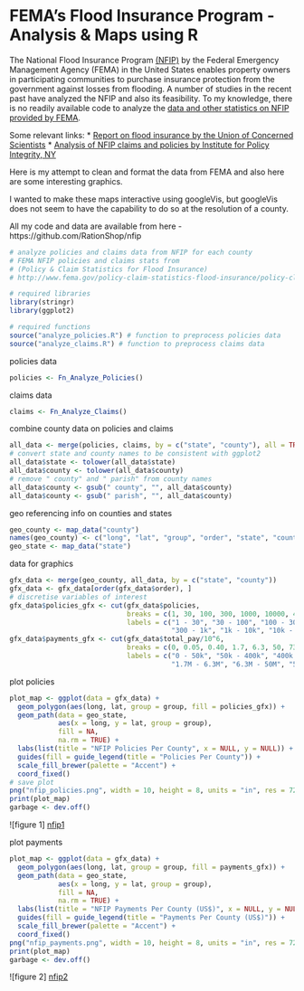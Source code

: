FEMA's Flood Insurance Program - Analysis & Maps using R
========================================================

The National Flood Insurance Program [(NFIP)](http://en.wikipedia.org/wiki/National_Flood_Insurance_Program) by the Federal Emergency Management Agency (FEMA) in the United States enables property owners in participating communities to purchase insurance protection from the government against losses from flooding. A number of studies in the recent past have analyzed the NFIP and also its feasibility. To my knowledge, there is no readily available code to analyze the [data and other statistics on NFIP provided by FEMA](http://www.fema.gov/policy-claim-statistics-flood-insurance/policy-claim-statistics-flood-insurance/policy-claim-13). 

Some relevant links:
* [Report on flood insurance by the Union of Concerned Scientists](http://www.ucsusa.org/global_warming/science_and_impacts/impacts/flood-insurance-sea-level-rise.html)
* [Analysis of NFIP claims and policies by Institute for Policy Integrity, NY](http://policyintegrity.org/documents/FloodingtheMarket.pdf)


Here is my attempt to clean and format the data from FEMA and also here are some interesting graphics.

I wanted to make these maps interactive using googleVis, but googleVis does not seem to have the capability to do so at the resolution of a county.

All my code and data are available from here - https://github.com/RationShop/nfip


```r
# analyze policies and claims data from NFIP for each county
# FEMA NFIP policies and claims stats from 
# (Policy & Claim Statistics for Flood Insurance)
# http://www.fema.gov/policy-claim-statistics-flood-insurance/policy-claim-statistics-flood-insurance/policy-claim-13

# required libraries
library(stringr)
library(ggplot2)

# required functions
source("analyze_policies.R") # function to preprocess policies data
source("analyze_claims.R") # function to preprocess claims data
```

policies data
```r
policies <- Fn_Analyze_Policies() 
```

claims data
```r
claims <- Fn_Analyze_Claims()  
```

combine county data on policies and claims
```r
all_data <- merge(policies, claims, by = c("state", "county"), all = TRUE)
# convert state and county names to be consistent with ggplot2
all_data$state <- tolower(all_data$state)
all_data$county <- tolower(all_data$county)
# remove " county" and " parish" from county names
all_data$county <- gsub(" county", "", all_data$county)
all_data$county <- gsub(" parish", "", all_data$county)
```

geo referencing info on counties and states
```r
geo_county <- map_data("county")
names(geo_county) <- c("long", "lat", "group", "order", "state", "county")
geo_state <- map_data("state")
```

data for graphics
```r
gfx_data <- merge(geo_county, all_data, by = c("state", "county"))
gfx_data <- gfx_data[order(gfx_data$order), ]
# discretise variables of interest
gfx_data$policies_gfx <- cut(gfx_data$policies, 
                             breaks = c(1, 30, 100, 300, 1000, 10000, 400000),
                             labels = c("1 - 30", "30 - 100", "100 - 300", 
                                        "300 - 1k", "1k - 10k", "10k - 400k"))
gfx_data$payments_gfx <- cut(gfx_data$total_pay/10^6, 
                             breaks = c(0, 0.05, 0.40, 1.7, 6.3, 50, 7300),
                             labels = c("0 - 50k", "50k - 400k", "400k - 1.7M", 
                                        "1.7M - 6.3M", "6.3M - 50M", "50M - 7.3B"))

```

plot policies
```r
plot_map <- ggplot(data = gfx_data) + 
  geom_polygon(aes(long, lat, group = group, fill = policies_gfx)) + 
  geom_path(data = geo_state, 
            aes(x = long, y = lat, group = group), 
            fill = NA, 
            na.rm = TRUE) +
  labs(list(title = "NFIP Policies Per County", x = NULL, y = NULL)) +
  guides(fill = guide_legend(title = "Policies Per County")) +
  scale_fill_brewer(palette = "Accent") +
  coord_fixed()
# save plot
png("nfip_policies.png", width = 10, height = 8, units = "in", res = 72)
print(plot_map)
garbage <- dev.off()
```
![figure 1] [nfip1]


plot payments
```r
plot_map <- ggplot(data = gfx_data) + 
  geom_polygon(aes(long, lat, group = group, fill = payments_gfx)) + 
  geom_path(data = geo_state, 
            aes(x = long, y = lat, group = group), 
            fill = NA, 
            na.rm = TRUE) +
  labs(list(title = "NFIP Payments Per County (US$)", x = NULL, y = NULL)) +
  guides(fill = guide_legend(title = "Payments Per County (US$)")) +
  scale_fill_brewer(palette = "Accent") + 
  coord_fixed()
png("nfip_payments.png", width = 10, height = 8, units = "in", res = 72)
print(plot_map)
garbage <- dev.off()
```
![figure 2] [nfip2]



[nfip1]: nfip_policies.png "figure 1"
[nfip2]: nfip_payments.png "figure 2"
